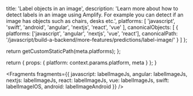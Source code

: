 
  title: 'Label objects in an image',
  description:
    'Learn more about how to detect labels in an image using Amplify. For example you can detect if an image has objects such as chairs, desks etc.',
  platforms: [
    'javascript',
    'swift',
    'android',
    'angular',
    'nextjs',
    'react',
    'vue'
  ],
  canonicalObjects: [
    {
      platforms: ['javascript', 'angular', 'nextjs', 'vue', 'react'],
      canonicalPath:
        '/javascript/build-a-backend/more-features/predictions/label-image/'
    }
  ]
};

  return getCustomStaticPath(meta.platforms);
};

  return {
    props: {
      platform: context.params.platform,
      meta
    }
  };
}


<Fragments
  fragments={{
    javascript: labelImageJs,
    angular: labelImageJs,
    nextjs: labelImageJs,
    react: labelImageJs,
    vue: labelImageJs,
    swift: labelImageIOS,
    android: labelImageAndroid
  }}
/>
